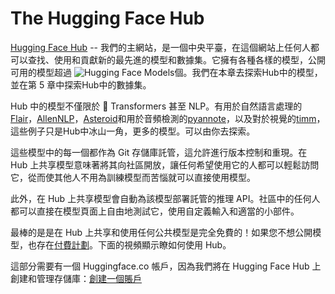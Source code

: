 # The Hugging Face Hub

<CourseFloatingBanner
    chapter={4}
    classNames="absolute z-10 right-0 top-0"
/>

[Hugging Face Hub](https://huggingface.co/) -- 我們的主網站，是一個中央平臺，在這個網站上任何人都可以查找、使用和貢獻新的最先進的模型和數據集。它擁有各種各樣的模型，公開可用的模型超過 ![Hugging Face Models](https://img.shields.io/endpoint?url=https://huggingface.co/api/shields/models&color=brightgreen)個。我們在本章去探索Hub中的模型，並在第 5 章中探索Hub中的數據集。

Hub 中的模型不僅限於 🤗 Transformers 甚至 NLP。有用於自然語言處理的[Flair](https://github.com/flairNLP/flair)，[AllenNLP](https://github.com/allenai/allennlp)，[Asteroid](https://github.com/asteroid-team/asteroid)和用於音頻檢測的[pyannote](https://github.com/pyannote/pyannote-audio)，以及對於視覺的[timm](https://github.com/rwightman/pytorch-image-models)，這些例子只是Hub中冰山一角，更多的模型。可以由你去探索。

這些模型中的每一個都作為 Git 存儲庫託管，這允許進行版本控制和重現。在 Hub 上共享模型意味著將其向社區開放，讓任何希望使用它的人都可以輕鬆訪問它，從而使其他人不用為訓練模型而苦惱就可以直接使用模型。

此外，在 Hub 上共享模型會自動為該模型部署託管的推理 API。社區中的任何人都可以直接在模型頁面上自由地測試它，使用自定義輸入和適當的小部件。

最棒的是是在 Hub 上共享和使用任何公共模型是完全免費的！如果您不想公開模型，也存在[付費計劃](https://huggingface.co/pricing)。下面的視頻顯示瞭如何使用 Hub。

<Youtube id="XvSGPZFEjDY"/>

這部分需要有一個 Huggingface.co 帳戶，因為我們將在 Hugging Face Hub 上創建和管理存儲庫：[創建一個賬戶](https://huggingface.co/join)